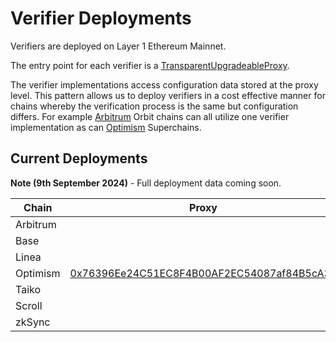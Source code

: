 # Verifier Deployments

Verifiers are deployed on Layer 1 Ethereum Mainnet.

The entry point for each verifier is a [TransparentUpgradeableProxy](https://docs.openzeppelin.com/contracts/5.x/api/proxy#TransparentUpgradeableProxy). 

The verifier implementations access configuration data stored at the proxy level. This pattern allows us to deploy verifiers in a cost effective manner for chains whereby the verification process is the same but configuration differs. For example [Arbitrum](/chains/arbitrum) Orbit chains can all utilize one verifier implementation as can [Optimism](/chains/optimism) Superchains.

## Current Deployments

**Note (9th September 2024)** - Full deployment data coming soon.

| Chain | Proxy | Implementation |
|-------|-------|--- |
| Arbitrum |  | |
| Base |  | |
| Linea |  | |
| Optimism | [0x76396Ee24C51EC8F4B00AF2EC54087af84B5cA3E](https://etherscan.io/address/0x76396Ee24C51EC8F4B00AF2EC54087af84B5cA3E#code) | [0x30e443dbd8749bbfa1ad39c86380f2e11371e242](https://etherscan.io/address/0x30e443dbd8749bbfa1ad39c86380f2e11371e242#code) |
| Taiko |  | |
| Scroll |  | |
| zkSync |  | |

